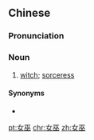 ==Chinese==
{{zh-forms}}

===Pronunciation===
{{zh-pron
|m=nǚwū
|c=neoi5 mou4
|cat=n
}}

===Noun===
{{zh-noun}}

# {{lb|zh|literary}} [[witch]]; [[sorceress]]

====Synonyms====
* {{zh-l|巫婆}}

[[pt:女巫]]
[[chr:女巫]]
[[zh:女巫]]